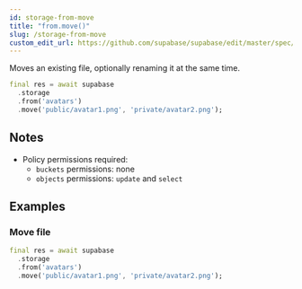 ```yaml
---
id: storage-from-move
title: "from.move()"
slug: /storage-from-move
custom_edit_url: https://github.com/supabase/supabase/edit/master/spec/supabase_dart_v0.yml
---
```


Moves an existing file, optionally renaming it at the same time.


```dart
final res = await supabase
  .storage
  .from('avatars')
  .move('public/avatar1.png', 'private/avatar2.png');
```






## Notes

- Policy permissions required:
  - `buckets` permissions: none 
  - `objects` permissions: `update` and `select`










## Examples

### Move file



```dart
final res = await supabase
  .storage
  .from('avatars')
  .move('public/avatar1.png', 'private/avatar2.png');
```